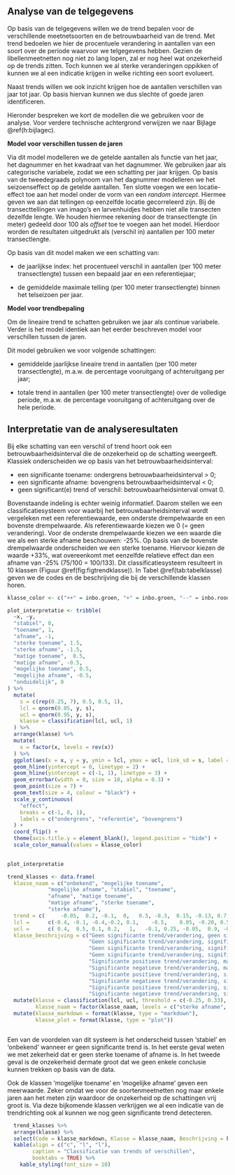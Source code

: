 ## Analyse van de telgegevens

Op basis van de telgegevens willen we de trend bepalen voor de verschillende meetnetsoorten en de betrouwbaarheid van de trend. Met trend bedoelen we hier de procentuele verandering in aantallen van een soort over de periode waarvoor we telgegevens hebben. Gezien de libellenmeetnetten nog niet zo lang lopen, zal er nog heel wat onzekerheid op de trends zitten. Toch kunnen we al sterke veranderingen oppikken of kunnen we al een indicatie krijgen in welke richting een soort evolueert. 

Naast trends willen we ook inzicht krijgen hoe de aantallen verschillen van jaar tot jaar. Op basis hiervan kunnen we dus slechte of goede jaren identificeren. 

Hieronder bespreken we kort de modellen die we gebruiken voor de analyse. Voor verdere technische achtergrond verwijzen we naar Bijlage \@ref(h:bijlagec).    

**Model voor verschillen tussen de jaren**

Via dit model modelleren we de getelde aantallen als functie van het jaar, het dagnummer en het kwadraat van het dagnummer. We gebruiken jaar als categorische variabele, zodat we een schatting per jaar krijgen. Op basis van de tweedegraads polynoom van het dagnummer modelleren we het seizoenseffect op de getelde aantallen. Ten slotte voegen we een locatie-effect toe aan het model onder de vorm van een *random intercept*. Hiermee geven we aan dat tellingen op eenzelfde locatie gecorreleerd zijn. Bij de transecttellingen van imago's en larvenhuidjes hebben niet alle transecten dezelfde lengte. We houden hiermee rekening door de transectlengte (in meter) gedeeld door 100 als *offset* toe te voegen aan het model. Hierdoor worden de resultaten uitgedrukt als (verschil in) aantallen per 100 meter transectlengte.             

Op basis van dit model maken we een schatting van:

* de jaarlijkse index: het procentueel verschil in aantallen (per 100 meter transectlengte) tussen een bepaald jaar en een referentiejaar;

* de gemiddelde maximale telling (per 100 meter transectlengte) binnen het telseizoen per jaar.

**Model voor trendbepaling**

Om de lineaire trend te schatten gebruiken we jaar als continue variabele. Verder is het model identiek aan het eerder beschreven model voor verschillen tussen de jaren. 

Dit model gebruiken we voor volgende schattingen:

* gemiddelde jaarlijkse lineaire trend in aantallen (per 100 meter transectlengte), m.a.w. de percentage vooruitgang of achteruitgang per jaar;

* totale trend in aantallen (per 100 meter transectlengte) over de volledige periode, m.a.w. de percentage vooruitgang of achteruitgang over de hele periode. 

## Interpretatie van de analyseresultaten {#h:classtrend}

Bij elke schatting van een verschil of trend hoort ook een betrouwbaarheidsinterval die de onzekerheid op de schatting weergeeft. Klassiek onderscheiden we op basis van het betrouwbaarheidsinterval: 

* een significante toename: ondergrens betrouwbaarheidsinterval > 0;
* een significante afname: bovengrens betrouwbaarheidsinterval < 0;
* geen significant(e) trend of verschil: betrouwbaarheidsinterval omvat 0.        
 
Bovenstaande indeling is echter weinig informatief. Daarom stellen we een classificatiesysteem voor waarbij het betrouwbaarheidsinterval wordt vergeleken met een referentiewaarde, een onderste drempelwaarde en een bovenste drempelwaarde. Als referentiewaarde kiezen we 0 (= geen verandering). Voor de onderste drempelwaarde kiezen we een waarde die we als een sterke afname beschouwen: -25%. Op basis van de bovenste drempelwaarde onderscheiden we een sterke toename. Hiervoor kiezen de waarde +33%, wat overeenkomt met eenzelfde relatieve effect dan een afname van -25% (75/100 = 100/133). Dit classificatiesysteem resulteert in 10 klassen (Figuur \@ref(fig:figtrendklasse)). In Tabel \@ref(tab:tabelklasse) geven we de codes en de beschrijving die bij de verschillende klassen horen.   

```r

klasse_color <- c("++" = inbo.groen, "+" = inbo.groen, "--" = inbo.rood, "-" = inbo.rood, "?+" = inbo.grijsblauw, "?-" = inbo.grijsblauw, "?" = inbo.grijsblauw, "~" = inbo.geelgr, "+~" = inbo.groen, "-~" = inbo.rood)

plot_interpretatie <- tribble(
  ~x, ~y,
  "stabiel", 0,
  "toename", 1,
  "afname", -1,
  "sterke toename", 1.5,
  "sterke afname", -1.5,
  "matige toename",  0.5,
  "matige afname", -0.5,
  "mogelijke toename", 0.5,
  "mogelijke afname", -0.5,
  "onduidelijk", 0
) %>%
  mutate(
    s = c(rep(0.25, 7), 0.5, 0.5, 1),
    lcl = qnorm(0.05, y, s),
    ucl = qnorm(0.95, y, s),
    klasse = classification(lcl, ucl, 1)
  ) %>%
  arrange(klasse) %>%
  mutate(
    x = factor(x, levels = rev(x))
  ) %>%
  ggplot(aes(x = x, y = y, ymin = lcl, ymax = ucl, link_sd = s, label = klasse, colour = klasse)) +
  geom_hline(yintercept = 0, linetype = 2) +
  geom_hline(yintercept = c(-1, 1), linetype = 3) +
  geom_errorbar(width = 0, size = 10, alpha = 0.3) +
  geom_point(size = 7) +
  geom_text(size = 4, colour = "black") +
  scale_y_continuous(
    "effect", 
    breaks = c(-1, 0, 1), 
    labels = c("ondergrens", "referentie", "bovengrens")
  ) +
  coord_flip() +
  theme(axis.title.y = element_blank(), legend.position = "hide") +
  scale_color_manual(values = klasse_color)
  

plot_interpretatie
```

```r

trend_klasses <- data.frame(
  klasse_naam = c("onbekend", "mogelijke toename",
             "mogelijke afname", "stabiel", "toename",
             "afname", "matige toename",
             "matige afname", "sterke toename",
             "sterke afname"),
  trend = c(     -0.05,  0.2, -0.1,  0,   0.5, -0.3,  0.15, -0.13, 0.7, -0.5),
  lcl =      c(-0.4, -0.1, -0.4,-0.2, 0.1,    -0.5,    0.05, -0.20, 0.5, -0.65),
  ucl =      c( 0.4,  0.5, 0.1, 0.2,   1,   -0.1, 0.25, -0.05,  0.9, -0.35),
  klasse_beschrijving = c("Geen significante trend/verandering, geen significant verschil met bovenste en onderste drempelwaarde",
                          "Geen significante trend/verandering, significant hoger dan onderste drempelwaarde",
                          "Geen significante trend/verandering, significant lager dan bovenste drempelwaarde",
                          "Geen significante trend/verandering, significant hoger dan onderste drempelwaarde en lager dan bovenste drempelwaarde",
                          "Significante positieve trend/verandering, maar geen significant verschil met bovenste drempelwaarde",
                          "Significante negatieve trend/verandering, maar geen significant verschil met onderste drempelwaarde",
                          "Significante positieve trend/verandering, significant lager dan bovenste drempelwaarde",
                          "Significante negatieve trend/verandering, significant hoger dan onderste drempelwaarde",
                          "Significante positieve trend/verandering, significant hoger dan bovenste drempelwaarde",
                          "Significante negatieve trend/verandering, significant hoger dan onderste drempelwaarde")) %>%
  mutate(klasse = classification(lcl, ucl, threshold = c(-0.25, 0.33), reference = 0),
         klasse_naam = factor(klasse_naam, levels = c("sterke afname", "afname", "matige afname", "mogelijke afname", "onbekend", "stabiel", "mogelijke toename", "matige toename", "toename", "sterke toename" ))) %>%
  mutate(klasse_markdown = format(klasse, type = "markdown"),
         klasse_plot = format(klasse, type = "plot"))



```

Een van de voordelen van dit systeem is het onderscheid tussen 'stabiel' en 'onbekend' wanneer er geen significante trend is. In het eerste geval weten we met zekerheid dat er geen sterke toename of afname is. In het tweede geval is de onzekerheid dermate groot dat we geen enkele conclusie kunnen trekken op basis van de data.

Ook de klassen 'mogelijke toename' en 'mogelijke afname' geven een meerwaarde. Zeker omdat we voor de soortenmeetnetten nog maar enkele jaren aan het meten zijn waardoor de onzekerheid op de schattingen vrij groot is. Via deze bijkomende klassen verkrijgen we al een indicatie van de trendrichting ook al kunnen we nog geen significante trend detecteren.     



```r

  trend_klasses %>%
  arrange(klasse) %>%
  select(Code = klasse_markdown, Klasse = klasse_naam, Beschrijving = klasse_beschrijving) %>%
  kable(align = c("c", "l", "l"),
        caption = "Classificatie van trends of verschillen",
        booktabs = TRUE) %>%
    kable_styling(font_size = 10) 
  
```



